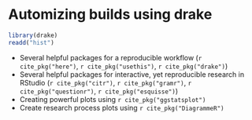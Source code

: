 # Automizing builds using drake

```r
library(drake)
readd("hist")
```

* Several helpful packages for a reproducible workflow (`r cite_pkg("here")`, `r cite_pkg("usethis")`, `r cite_pkg("drake")`)
* Several helpful packages for interactive, yet reproducible research in RStudio (`r cite_pkg("citr")`, `r cite_pkg("gramr")`, `r cite_pkg("questionr")`, `r cite_pkg("esquisse")`)
* Creating powerful plots using `r cite_pkg("ggstatsplot")`
* Create research process plots using `r cite_pkg("DiagrammeR")`